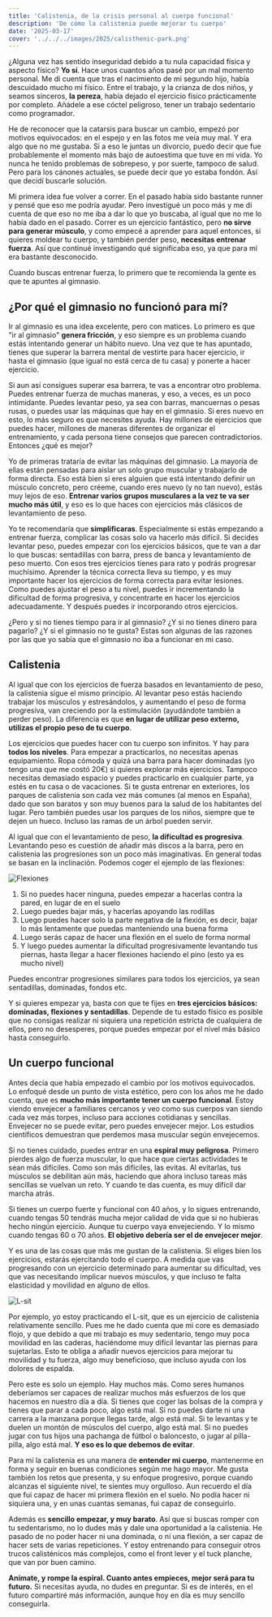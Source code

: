 ```yaml
---
title: 'Calistenia, de la crisis personal al cuerpo funcional'
description: 'De cómo la calistenia puede mejorar tu cuerpo'
date: '2025-03-17'
cover: '../../../images/2025/calisthenic-park.png'
---
```


¿Alguna vez has sentido inseguridad debido a tu nula capacidad física y aspecto físico? **Yo sí**. Hace unos cuantos años pasé por un mal momento personal. Me di cuenta que tras el nacimiento de mi segundo hijo, había descuidado mucho mi físico. Entre el trabajo, y la crianza de dos niños, y seamos sinceros, **la pereza**, había dejado el ejercicio físico prácticamente por completo. Añádele a ese cóctel peligroso, tener un trabajo sedentario como programador.

He de reconocer que la catarsis para buscar un cambio, empezó por motivos equivocados: en el espejo y en las fotos me veía muy mal. Y era algo que no me gustaba. Si a eso le juntas un divorcio, puedo decir que fue probablemente el momento más bajo de autoestima que tuve en mi vida. Yo nunca he tenido problemas de sobrepeso, y por suerte, tampoco de salud. Pero para los cánones actuales, se puede decir que yo estaba fondón. Así que decidí buscarle solución.

Mi primera idea fue volver a correr. En el pasado había sido bastante runner y pensé que eso me podría ayudar. Pero investigué un poco más y me di cuenta de que eso no me iba a dar lo que yo buscaba, al igual que no me lo había dado en el pasado. Correr es un ejercicio fantástico, pero **no sirve para generar músculo**, y como empecé a aprender para aquel entonces, si quieres moldear tu cuerpo, y también perder peso, **necesitas entrenar fuerza**. Así que continué investigando qué significaba eso, ya que para mí era bastante desconocido.

Cuando buscas entrenar fuerza, lo primero que te recomienda la gente es que te apuntes al gimnasio.

## ¿Por qué el gimnasio no funcionó para mí?

Ir al gimnasio es una idea excelente, pero con matices. Lo primero es que "ir al gimnasio" **genera fricción**, y eso siempre es un problema cuando estás intentando generar un hábito nuevo. Una vez que te has apuntado, tienes que superar la barrera mental de vestirte para hacer ejercicio, ir hasta el gimnasio (que igual no está cerca de tu casa) y ponerte a hacer ejercicio.

Si aun así consigues superar esa barrera, te vas a encontrar otro problema. Puedes entrenar fuerza de muchas maneras, y eso, a veces, es un poco intimidante. Puedes levantar peso, ya sea con barras, mancuernas o pesas rusas, o puedes usar las máquinas que hay en el gimnasio. Si eres nuevo en esto, lo más seguro es que necesites ayuda. Hay millones de ejercicios que puedes hacer, millones de maneras diferentes de organizar el entrenamiento, y cada persona tiene consejos que parecen contradictorios. Entonces ¿qué es mejor?

Yo de primeras trataría de evitar las máquinas del gimnasio. La mayoría de ellas están pensadas para aislar un solo grupo muscular y trabajarlo de forma directa. Eso está bien si eres alguien que está intentando definir un músculo concreto, pero créeme, cuando eres nuevo (y no tan nuevo), estás muy lejos de eso. **Entrenar varios grupos musculares a la vez te va ser mucho más útil**, y eso es lo que haces con ejercicios más clásicos de levantamiento de peso.

Yo te recomendaría que **simplificaras**. Especialmente si estás empezando a entrenar fuerza, complicar las cosas solo va hacerlo más difícil. Si decides levantar peso, puedes empezar con los ejercicios básicos, que te van a dar lo que buscas: sentadillas con barra, press de banca y levantamiento de peso muerto. Con esos tres ejercicios tienes para rato y podrás progresar muchísimo. Aprender la técnica correcta lleva su tiempo, y es muy importante hacer los ejercicios de forma correcta para evitar lesiones. Como puedes ajustar el peso a tu nivel, puedes ir incrementando la dificultad de forma progresiva, y concentrarte en hacer los ejercicios adecuadamente. Y después puedes ir incorporando otros ejercicios.

¿Pero y si no tienes tiempo para ir al gimnasio? ¿Y si no tienes dinero para pagarlo? ¿Y si el gimnasio no te gusta? Estas son algunas de las razones por las que yo sabía que el gimnasio no iba a funcionar en mi caso.

## Calistenia

Al igual que con los ejercicios de fuerza basados en levantamiento de peso, la calistenia sigue el mismo principio. Al levantar peso estás haciendo trabajar los músculos y estresándolos, y aumentando el peso de forma progresiva, van creciendo por la estimulación (ayudándote también a perder peso). La diferencia es que **en lugar de utilizar peso externo, utilizas el propio peso de tu cuerpo**.

Los ejercicios que puedes hacer con tu cuerpo son infinitos. Y hay para **todos los niveles**. Para empezar a practicarlos, no necesitas apenas equipamiento. Ropa cómoda y quizá una barra para hacer dominadas (yo tengo una que me costó 20€) si quieres explorar más ejercicios. Tampoco necesitas demasiado espacio y puedes practicarlo en cualquier parte, ya estés en tu casa o de vacaciones. Si te gusta entrenar en exteriores, los parques de calistenia son cada vez más comunes (al menos en España), dado que son baratos y son muy buenos para la salud de los habitantes del lugar. Pero también puedes usar los parques de los niños, siempre que te dejen un hueco. Incluso las ramas de un árbol pueden servir.

Al igual que con el levantamiento de peso, **la dificultad es progresiva**. Levantando peso es cuestión de añadir más discos a la barra, pero en calistenia las progresiones son un poco más imaginativas. En general todas se basan en la inclinación. Podemos coger el ejemplo de las flexiones:

![Flexiones](../../../images/2025/pushup-progression.png)

1. Si no puedes hacer ninguna, puedes empezar a hacerlas contra la pared, en lugar de en el suelo
2. Luego puedes bajar más, y hacerlas apoyando las rodillas
3. Luego puedes hacer solo la parte negativa de la flexión, es decir, bajar lo más lentamente que puedas manteniendo una buena forma
4. Luego serás capaz de hacer una flexión en el suelo de forma normal
5. Y luego puedes aumentar la dificultad progresivamente levantando tus piernas, hasta llegar a hacer flexiones haciendo el pino (esto ya es mucho nivel)

Puedes encontrar progresiones similares para todos los ejercicios, ya sean sentadillas, dominadas, fondos etc.

Y si quieres empezar ya, basta con que te fijes en **tres ejercicios básicos: dominadas, flexiones y sentadillas**. Depende de tu estado físico es posible que no consigas realizar ni siquiera una repetición estricta de cualquiera de ellos, pero no desesperes, porque puedes empezar por el nivel más básico hasta conseguirlo.

## Un cuerpo funcional

Antes decía que había empezado el cambio por los motivos equivocados. Lo enfoqué desde un punto de vista estético, pero con los años me he dado cuenta, que es **mucho más importante tener un cuerpo funcional**. Estoy viendo envejecer a familiares cercanos y veo como sus cuerpos van siendo cada vez más torpes, incluso para acciones cotidianas y sencillas. Envejecer no se puede evitar, pero puedes envejecer mejor. Los estudios científicos demuestran que perdemos masa muscular según envejecemos.

Si no tienes cuidado, puedes entrar en una **espiral muy peligrosa**. Primero pierdes algo de fuerza muscular, lo que hace que ciertas actividades te sean más difíciles. Como son más difíciles, las evitas. Al evitarlas, tus músculos se debilitan aún más, haciendo que ahora incluso tareas más sencillas se vuelvan un reto. Y cuando te das cuenta, es muy difícil dar marcha atrás.

Si tienes un cuerpo fuerte y funcional con 40 años, y lo sigues entrenando, cuando tengas 50 tendrás mucha mejor calidad de vida que si no hubieras hecho ningún ejercicio. Aunque tu cuerpo vaya envejeciendo. Y lo mismo cuando tengas 60 o 70 años. **El objetivo debería ser el de envejecer mejor**.

Y es una de las cosas que más me gustan de la calistenia. Si eliges bien los ejercicios, estarás ejercitando todo el cuerpo. A medida que vas progresando con un ejercicio determinado para aumentar su dificultad, ves que vas necesitando implicar nuevos músculos, y que incluso te falta elasticidad y movilidad en alguno de ellos.

![L-sit](../../../images/2025/l-sit.png)

Por ejemplo, yo estoy practicando el L-sit, que es un ejercicio de calistenia relativamente sencillo. Pues me he dado cuenta que mi core es demasiado flojo, y que debido a que mi trabajo es muy sedentario, tengo muy poca movilidad en las caderas, haciéndome muy difícil levantar las piernas para sujetarlas. Esto te obliga a añadir nuevos ejercicios para mejorar tu movilidad y tu fuerza, algo muy beneficioso, que incluso ayuda con los dolores de espalda.

Pero este es solo un ejemplo. Hay muchos más. Como seres humanos deberíamos ser capaces de realizar muchos más esfuerzos de los que hacemos en nuestro día a día. Si tienes que coger las bolsas de la compra y tienes que parar a cada poco, algo está mal. Si no puedes darte ni una carrera a la manzana porque llegas tarde, algo está mal. Si te levantas y te duelen un montón de músculos del cuerpo, algo está mal. Si no puedes jugar con tus hijos una pachanga de fútbol o baloncesto, o jugar al pilla-pilla, algo está mal. **Y eso es lo que debemos de evitar**.

Para mí la calistenia es una manera de **entender mi cuerpo**, mantenerme en forma y seguir en buenas condiciones según me hago mayor. Me gusta también los retos que presenta, y su enfoque progresivo, porque cuando alcanzas el siguiente nivel, te sientes muy orgulloso. Aun recuerdo el día que fui capaz de hacer mi primera flexión en el suelo. No podía hacer ni siquiera una, y en unas cuantas semanas, fui capaz de conseguirlo.

Además es **sencillo empezar, y muy barato**. Así que si buscas romper con tu sedentarismo, no lo dudes más y dale una oportunidad a la calistenia. He pasado de no poder hacer ni una dominada, o ni una flexión, a ser capaz de hacer sets de varias repeticiones. Y estoy entrenando para conseguir otros trucos calisténicos más complejos, como el front lever y el tuck planche, que van por buen camino.

**Anímate, y rompe la espiral. Cuanto antes empieces, mejor será para tu futuro.** Si necesitas ayuda, no dudes en preguntar. Si es de interés, en el futuro compartiré más información, aunque hoy en día es muy sencillo conseguirla.


